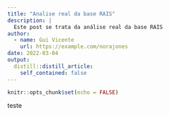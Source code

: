 ```yaml
---
title: "Analise real da base RAIS"
description: |
  Este post se trata da análise real da base RAIS
author:
  - name: Gui Vicente
    url: https://example.com/norajones
date: 2022-03-04
output:
  distill::distill_article:
    self_contained: false
---
```



```r
knitr::opts_chunk$set(echo = FALSE)
```

teste


